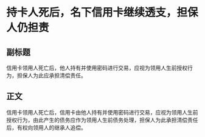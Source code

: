 # 持卡人死后，名下信用卡继续透支，担保人仍担责
## 副标题
信用卡领用人死亡后，他人持有并使用密码进行交易，应视为领用人生前授权行为，担保人为此应承担清偿责任。
## 正文
信用卡领用人死亡后，信用卡由他人持有并使用密码进行交易，应视为领用人生前授权行为，由此产生的债务应作为领用人生前债务处理，担保人为此承担清偿责任后，有权向领用人的继承人追偿。